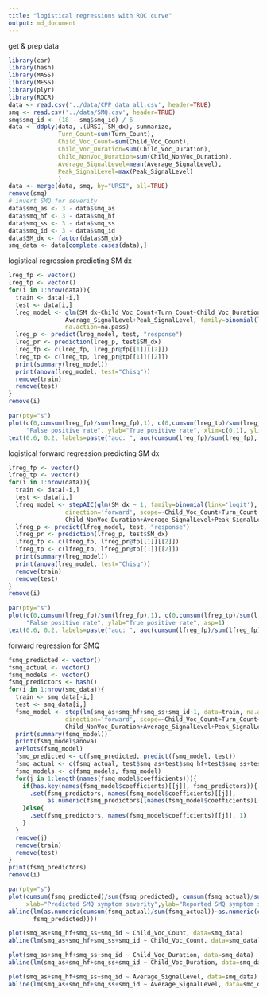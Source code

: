 ```yaml
---
title: "logistical regressions with ROC curve"
output: md_document
---
```


get & prep data
```r
library(car)
library(hash)
library(MASS)
library(MESS)
library(plyr)
library(ROCR)
data <- read.csv('../data/CPP_data_all.csv', header=TRUE)
smq <- read.csv('../data/SMQ.csv', header=TRUE)
smq$smq_id <- (18 - smq$smq_id) / 6
data <- ddply(data, .(URSI, SM_dx), summarize,
              Turn_Count=sum(Turn_Count),
              Child_Voc_Count=sum(Child_Voc_Count),
              Child_Voc_Duration=sum(Child_Voc_Duration),
              Child_NonVoc_Duration=sum(Child_NonVoc_Duration),
              Average_SignalLevel=mean(Average_SignalLevel),
              Peak_SignalLevel=max(Peak_SignalLevel)
              )
data <- merge(data, smq, by="URSI", all=TRUE)
remove(smq)
# invert SMQ for severity
data$smq_as <- 3 - data$smq_as
data$smq_hf <- 3 - data$smq_hf
data$smq_ss <- 3 - data$smq_ss
data$smq_id <- 3 - data$smq_id
data$SM_dx <- factor(data$SM_dx)
smq_data <- data[complete.cases(data),]
```

logistical regression predicting SM dx
```r
lreg_fp <- vector()
lreg_tp <- vector()
for(i in 1:nrow(data)){
  train <- data[-i,]
  test <- data[i,]
  lreg_model <- glm(SM_dx~Child_Voc_Count+Turn_Count+Child_Voc_Duration+Child_NonVoc_Duration+
                Average_SignalLevel+Peak_SignalLevel, family=binomial(link='logit'), data=train,
                na.action=na.pass)
  lreg_p <- predict(lreg_model, test, "response")
  lreg_pr <- prediction(lreg_p, test$SM_dx)
  lreg_fp <- c(lreg_fp, lreg_pr@fp[[1]][[2]])
  lreg_tp <- c(lreg_tp, lreg_pr@tp[[1]][[2]])
  print(summary(lreg_model))
  print(anova(lreg_model, test="Chisq"))
  remove(train)
  remove(test)
}
remove(i)
```

```r
par(pty="s")
plot(c(0,cumsum(lreg_fp)/sum(lreg_fp),1), c(0,cumsum(lreg_tp)/sum(lreg_tp),1), type='l', xlab=
     "False positive rate", ylab="True positive rate", xlim=c(0,1), ylim=c(0,1), asp=1)
text(0.6, 0.2, labels=paste("auc: ", auc(cumsum(lreg_fp)/sum(lreg_fp), cumsum(lreg_tp)/sum(lreg_tp))))
```

logistical forward regression predicting SM dx
```r
lfreg_fp <- vector()
lfreg_tp <- vector()
for(i in 1:nrow(data)){
  train <- data[-i,]
  test <- data[i,]
  lfreg_model <- stepAIC(glm(SM_dx ~ 1, family=binomial(link='logit'), data=train, na.action=na.pass),
                direction='forward', scope=~Child_Voc_Count+Turn_Count+Child_Voc_Duration+
                Child_NonVoc_Duration+Average_SignalLevel+Peak_SignalLevel)
  lfreg_p <- predict(lfreg_model, test, "response")
  lfreg_pr <- prediction(lfreg_p, test$SM_dx)
  lfreg_fp <- c(lfreg_fp, lfreg_pr@fp[[1]][[2]])
  lfreg_tp <- c(lfreg_tp, lfreg_pr@tp[[1]][[2]])
  print(summary(lreg_model))
  print(anova(lreg_model, test="Chisq"))
  remove(train)
  remove(test)
}
remove(i)
```

```r
par(pty="s")
plot(c(0,cumsum(lfreg_fp)/sum(lfreg_fp),1), c(0,cumsum(lfreg_tp)/sum(lfreg_tp),1), type='l', xlab=
     "False positive rate", ylab="True positive rate", asp=1)
text(0.6, 0.2, labels=paste("auc: ", auc(cumsum(lfreg_fp)/sum(lfreg_fp), cumsum(lfreg_tp)/sum(lfreg_tp))))
```

forward regression for SMQ
```r
fsmq_predicted <- vector()
fsmq_actual <- vector()
fsmq_models <- vector()
fsmq_predictors <- hash()
for(i in 1:nrow(smq_data)){
  train <- smq_data[-i,]
  test <- smq_data[i,]
  fsmq_model <- step(lm(smq_as+smq_hf+smq_ss+smq_id~1, data=train, na.action=na.omit),
                direction='forward', scope=~Child_Voc_Count+Turn_Count+Child_Voc_Duration+
                Child_NonVoc_Duration+Average_SignalLevel+Peak_SignalLevel)
  print(summary(fsmq_model))
  print(fsmq_model$anova)
  avPlots(fsmq_model)
  fsmq_predicted <- c(fsmq_predicted, predict(fsmq_model, test))
  fsmq_actual <- c(fsmq_actual, test$smq_as+test$smq_hf+test$smq_ss+test$smq_id)
  fsmq_models <- c(fsmq_models, fsmq_model)
  for(j in 1:length(names(fsmq_model$coefficients))){
    if(has.key(names(fsmq_model$coefficients)[[j]], fsmq_predictors)){
      .set(fsmq_predictors, names(fsmq_model$coefficients)[[j]],
           as.numeric(fsmq_predictors[[names(fsmq_model$coefficients)[[j]]]]) + 1)
    }else{
      .set(fsmq_predictors, names(fsmq_model$coefficients)[[j]], 1)
    }
  }
  remove(j)
  remove(train)
  remove(test)
}
print(fsmq_predictors)
remove(i)
```

```r
par(pty="s")
plot(cumsum(fsmq_predicted)/sum(fsmq_predicted), cumsum(fsmq_actual)/sum(fsmq_actual), type='p',
     xlab="Predicted SMQ symptom severity",ylab="Reported SMQ symptom severity", asp=1)
abline(lm(as.numeric(cumsum(fsmq_actual)/sum(fsmq_actual))~as.numeric(cumsum(fsmq_predicted)/sum(
       fsmq_predicted))))
```

```r
plot(smq_as+smq_hf+smq_ss+smq_id ~ Child_Voc_Count, data=smq_data)
abline(lm(smq_as+smq_hf+smq_ss+smq_id ~ Child_Voc_Count, data=smq_data))
```

```r
plot(smq_as+smq_hf+smq_ss+smq_id ~ Child_Voc_Duration, data=smq_data)
abline(lm(smq_as+smq_hf+smq_ss+smq_id ~ Child_Voc_Duration, data=smq_data))
```

```r
plot(smq_as+smq_hf+smq_ss+smq_id ~ Average_SignalLevel, data=smq_data)
abline(lm(smq_as+smq_hf+smq_ss+smq_id ~ Average_SignalLevel, data=smq_data))
```